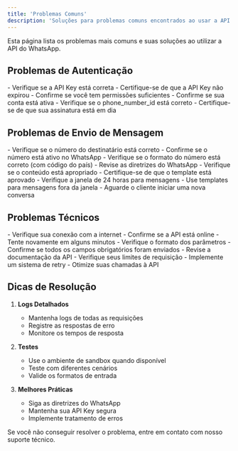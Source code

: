 ```yaml
---
title: 'Problemas Comuns'
description: 'Soluções para problemas comuns encontrados ao usar a API do WhatsApp'
---
```


<Note>
  Esta página lista os problemas mais comuns e suas soluções ao utilizar a API do WhatsApp.
</Note>

## Problemas de Autenticação

<AccordionGroup>
  <Accordion title="API Key Inválida">
    - Verifique se a API Key está correta
    - Certifique-se de que a API Key não expirou
    - Confirme se você tem permissões suficientes
  </Accordion>

  <Accordion title="Erro de Autorização">
    - Confirme se sua conta está ativa
    - Verifique se o phone_number_id está correto
    - Certifique-se de que sua assinatura está em dia
  </Accordion>
</AccordionGroup>

## Problemas de Envio de Mensagem

<AccordionGroup>
  <Accordion title="Mensagem Não Entregue">
    - Verifique se o número do destinatário está correto
    - Confirme se o número está ativo no WhatsApp
    - Verifique se o formato do número está correto (com código do país)
  </Accordion>

  <Accordion title="Template Rejeitado">
    - Revise as diretrizes do WhatsApp
    - Verifique se o conteúdo está apropriado
    - Certifique-se de que o template está aprovado
  </Accordion>

  <Accordion title="Limite de Tempo Excedido">
    - Verifique a janela de 24 horas para mensagens
    - Use templates para mensagens fora da janela
    - Aguarde o cliente iniciar uma nova conversa
  </Accordion>
</AccordionGroup>

## Problemas Técnicos

<AccordionGroup>
  <Accordion title="Erro de Conexão">
    - Verifique sua conexão com a internet
    - Confirme se a API está online
    - Tente novamente em alguns minutos
  </Accordion>

  <Accordion title="Resposta Inválida">
    - Verifique o formato dos parâmetros
    - Confirme se todos os campos obrigatórios foram enviados
    - Revise a documentação da API
  </Accordion>

  <Accordion title="Rate Limit">
    - Verifique seus limites de requisição
    - Implemente um sistema de retry
    - Otimize suas chamadas à API
  </Accordion>
</AccordionGroup>

## Dicas de Resolução

1. **Logs Detalhados**
   - Mantenha logs de todas as requisições
   - Registre as respostas de erro
   - Monitore os tempos de resposta

2. **Testes**
   - Use o ambiente de sandbox quando disponível
   - Teste com diferentes cenários
   - Valide os formatos de entrada

3. **Melhores Práticas**
   - Siga as diretrizes do WhatsApp
   - Mantenha sua API Key segura
   - Implemente tratamento de erros

<Note>
  Se você não conseguir resolver o problema, entre em contato com nosso suporte técnico.
</Note>
